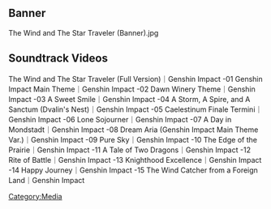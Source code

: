 {{SoundtrackTabs}}
==Banner==
<gallery>
The Wind and The Star Traveler (Banner).jpg
</gallery>

==Soundtrack Videos==
<gallery>
The Wind and The Star Traveler (Full Version)｜Genshin Impact
-01 Genshin Impact Main Theme｜Genshin Impact
-02 Dawn Winery Theme｜Genshin Impact
-03 A Sweet Smile｜Genshin Impact
-04 A Storm, A Spire, and A Sanctum (Dvalin's Nest)｜Genshin Impact
-05 Caelestinum Finale Termini｜Genshin Impact
-06 Lone Sojourner｜Genshin Impact
-07 A Day in Mondstadt｜Genshin Impact
-08 Dream Aria (Genshin Impact Main Theme Var.)｜Genshin Impact
-09 Pure Sky｜Genshin Impact
-10 The Edge of the Prairie｜Genshin Impact
-11 A Tale of Two Dragons｜Genshin Impact
-12 Rite of Battle｜Genshin Impact
-13 Knighthood Excellence｜Genshin Impact
-14 Happy Journey｜Genshin Impact
-15 The Wind Catcher from a Foreign Land｜Genshin Impact
</gallery>
[[Category:Media]]